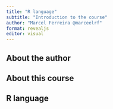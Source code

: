 ```yaml
---
title: "R language"
subtitle: "Introduction to the course"
author: "Marcel Ferreira @marceelrf"
format: revealjs
editor: visual
---
```


## About the author

## About this course

## R language
